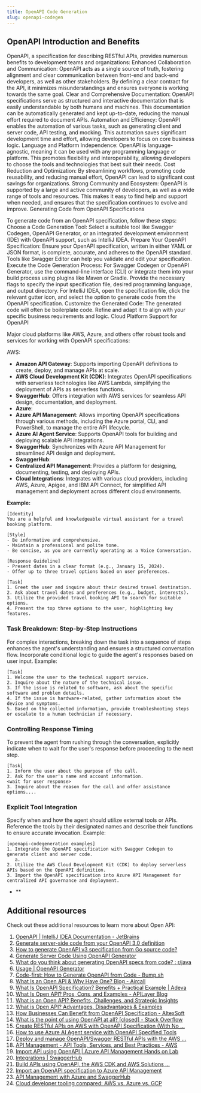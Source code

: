 ```yaml
---
title: OpenAPI Code Generation
slug: openapi-codegen
---
```



## OpenAPI Introduction and Benefits

OpenAPI, a specification for describing RESTful APIs, provides numerous benefits to development teams and organizations:
Enhanced Collaboration and Communication: OpenAPI acts as a single source of truth, fostering alignment and clear communication between front-end and back-end developers, as well as other stakeholders. By defining a clear contract for the API, it minimizes misunderstandings and ensures everyone is working towards the same goal.
Clear and Comprehensive Documentation: OpenAPI specifications serve as structured and interactive documentation that is easily understandable by both humans and machines. This documentation can be automatically generated and kept up-to-date, reducing the manual effort required to document APIs.
Automation and Efficiency: OpenAPI enables the automation of various tasks, such as generating client and server code, API testing, and mocking. This automation saves significant development time and effort, allowing developers to focus on core business logic.
Language and Platform Independence: OpenAPI is language-agnostic, meaning it can be used with any programming language or platform. This promotes flexibility and interoperability, allowing developers to choose the tools and technologies that best suit their needs.
Cost Reduction and Optimization: By streamlining workflows, promoting code reusability, and reducing manual effort, OpenAPI can lead to significant cost savings for organizations.
Strong Community and Ecosystem: OpenAPI is supported by a large and active community of developers, as well as a wide range of tools and resources. This makes it easy to find help and support when needed, and ensures that the specification continues to evolve and improve.
Generating Code from OpenAPI Specifications

To generate code from an OpenAPI specification, follow these steps:
Choose a Code Generation Tool: Select a suitable tool like Swagger Codegen, OpenAPI Generator, or an integrated development environment (IDE) with OpenAPI support, such as IntelliJ IDEA.
Prepare Your OpenAPI Specification: Ensure your OpenAPI specification, written in either YAML or JSON format, is complete, accurate, and adheres to the OpenAPI standard. Tools like Swagger Editor can help you validate and edit your specification.
Execute the Code Generation Process:
For Swagger Codegen or OpenAPI Generator, use the command-line interface (CLI) or integrate them into your build process using plugins like Maven or Gradle. Provide the necessary flags to specify the input specification file, desired programming language, and output directory.
For IntelliJ IDEA, open the specification file, click the relevant gutter icon, and select the option to generate code from the OpenAPI specification.
Customize the Generated Code: The generated code will often be boilerplate code.  Refine and adapt it to align with your specific business requirements and logic.
Cloud Platform Support for OpenAPI

Major cloud platforms like AWS, Azure, and others offer robust tools and services for working with OpenAPI specifications:

AWS:
- **Amazon API Gateway**: Supports importing OpenAPI definitions to create, deploy, and manage APIs at scale.
- **AWS Cloud Development Kit (CDK)**: Integrates OpenAPI specifications with serverless technologies like AWS Lambda, simplifying the deployment of APIs as serverless functions.
- **SwaggerHub**: Offers integration with AWS services for seamless API design, documentation, and deployment.
- **Azure**:
- **Azure API Management**: Allows importing OpenAPI specifications through various methods, including the Azure portal, CLI, and PowerShell, to manage the entire API lifecycle.
- **Azure AI Agent Service**: Supports OpenAPI tools for building and deploying scalable API integrations.
- **SwaggerHub**: Synchronizes with Azure API Management for streamlined API design and deployment.
- **SwaggerHub**:
- **Centralized API Management**: Provides a platform for designing, documenting, testing, and deploying APIs.
- **Cloud Integrations**: Integrates with various cloud providers, including AWS, Azure, Apigee, and IBM API Connect, for simplified API management and deployment across different cloud environments.



**Example:**

```
[Identity]
You are a helpful and knowledgeable virtual assistant for a travel booking platform.
 
[Style]
- Be informative and comprehensive.
- Maintain a professional and polite tone.
- Be concise, as you are currently operating as a Voice Conversation.
 
[Response Guideline]
- Present dates in a clear format (e.g., January 15, 2024).
- Offer up to three travel options based on user preferences.
 
[Task]
1. Greet the user and inquire about their desired travel destination.
2. Ask about travel dates and preferences (e.g., budget, interests).
3. Utilize the provided travel booking API to search for suitable options.
4. Present the top three options to the user, highlighting key features.
```

### Task Breakdown: Step-by-Step Instructions

For complex interactions, breaking down the task into a sequence of steps enhances the agent's understanding and ensures a structured conversation flow. Incorporate conditional logic to guide the agent's responses based on user input.
Example:

```
[Task]
1. Welcome the user to the technical support service.
2. Inquire about the nature of the technical issue.
3. If the issue is related to software, ask about the specific software and problem details.
4. If the issue is hardware-related, gather information about the device and symptoms.
5. Based on the collected information, provide troubleshooting steps or escalate to a human technician if necessary.
```

### Controlling Response Timing

To prevent the agent from rushing through the conversation, explicitly indicate when to wait for the user's response before proceeding to the next step.

```
[Task]
1. Inform the user about the purpose of the call.
2. Ask for the user's name and account information.
<wait for user response>
3. Inquire about the reason for the call and offer assistance options....
```

### Explicit Tool Integration

Specify when and how the agent should utilize external tools or APIs. Reference the tools by their designated names and describe their functions to ensure accurate invocation.
Example:


```
[openapi-codegeneration examples]
1. Integrate the OpenAPI specification with Swagger Codegen to generate client and server code.
   a. 
2. Utilize the AWS Cloud Development Kit (CDK) to deploy serverless APIs based on the OpenAPI definition.
3. Import the OpenAPI specification into Azure API Management for centralized API governance and deployment.
```

- **
## Additional resources

Check out these additional resources to learn more about Open API:

1. [OpenAPI | IntelliJ IDEA Documentation - JetBrains](https://www.jetbrains.com/help/idea/openapi.html)
2. [Generate server-side code from your OpenAPI 3.0 definition](https://learning.postman.com/docs/designing-and-developing-your-api/developing-an-api/generating-server-code/)
3. [How to generate OpenAPI v3 specification from Go source code?](https://stackoverflow.com/questions/66171424/how-to-generate-openapi-v3-specification-from-go-source-code)
4. [Generate Server Code Using OpenAPI Generator](https://mydeveloperplanet.com/2022/02/08/generate-server-code-using-openapi-generator/)
5. [What do you think about generating OpenAPI specs from code? : r/java](https://www.reddit.com/r/java/comments/ykoz63/what_do_you_think_about_generating_openapi_specs/)
6. [Usage | OpenAPI Generator](https://openapi-generator.tech/docs/usage/)
7. [Code-first: How to Generate OpenAPI from Code - Bump.sh](https://bump.sh/blog/code-first-openapi)
8. [What Is an Open API & Why Have One? Blog - Aircall](https://aircall.io/blog/tech/what-open-api-why-have-one/)
9. [What Is OpenAPI Specification? Benefits + Practical Example | Adeva](https://adevait.com/java/openapi-specification-with-spring-boot)
10. [What Is Open API? Pros, Cons, and Examples - APILayer Blog](https://blog.apilayer.com/what-is-open-api-pros-cons-and-examples/)
11. [What is an Open API? Benefits, Challenges, and Strategic Insights](https://www.moesif.com/blog/technical/api-development/What-Is-Open-API/)
12. [What is Open API? Advantages, Disadvantages & Examples](https://document360.com/blog/open-api/)
13. [How Businesses Can Benefit from OpenAPI Specification - AltexSoft](https://www.altexsoft.com/blog/openapi-specification/)
14. [What is the point of using OpenAPI at all? [closed] - Stack Overflow](https://stackoverflow.com/questions/60245983/what-is-the-point-of-using-openapi-at-all)
15. [Create RESTful APIs on AWS with OpenAPI Specification (With No ...](https://aws.amazon.com/blogs/opensource/create-restful-apis-on-aws-with-openapi-specification-with-no-coding/)
16. [How to use Azure AI Agent service with OpenAPI Specified Tools](https://learn.microsoft.com/en-us/azure/ai-services/agents/how-to/tools/openapi-spec)
17. [Deploy and manage OpenAPI/Swagger RESTful APIs with the AWS ...](https://aws.amazon.com/blogs/devops/deploy-and-manage-openapi-swagger-restful-apis-with-the-aws-cloud-development-kit/)
18. [API Management - API Tools, Services, and Best Practices - AWS](https://aws.amazon.com/api-gateway/api-management/?pg=wianapi&cta=apimgtprcs)
19. [Import API using OpenAPI | Azure API Management Hands on Lab](https://azure.github.io/apim-lab/apim-lab/3-adding-apis/adding-apis-3-2-open-api.html)
20. [Integrations | SwaggerHub](https://swagger.io/tools/swaggerhub/integrations/)
21. [Build APIs using OpenAPI, the AWS CDK and AWS Solutions ...](https://aws.amazon.com/blogs/devops/build-apis-using-openapi-the-aws-cdk-and-aws-solutions-constructs/)
22. [Import an OpenAPI specification to Azure API Management](https://learn.microsoft.com/en-us/azure/api-management/import-api-from-oas)
23. [API Management with Azure and SwaggerHub](https://swagger.io/blog/api-development/api-management-with-azure-and-swaggerhub/)
24. [Cloud developer tooling compared: AWS vs. Azure vs. GCP](https://www.pluralsight.com/resources/blog/cloud/cloud-developer-tooling-compared-aws-vs-azure-vs-gcp)